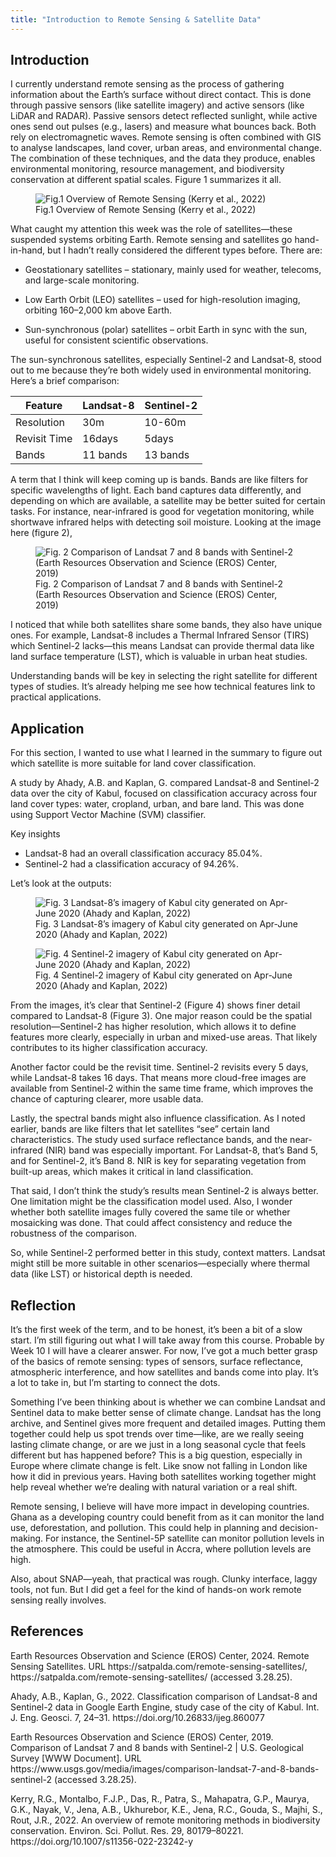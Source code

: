 ```yaml
---
title: "Introduction to Remote Sensing & Satellite Data"
---
```


## Introduction

I currently understand remote sensing as the process of gathering information about the Earth's surface without direct contact. This is done through passive sensors (like satellite imagery) and active sensors (like LiDAR and RADAR). Passive sensors detect reflected sunlight, while active ones send out pulses (e.g., lasers) and measure what bounces back. Both rely on electromagnetic waves. Remote sensing is often combined with GIS to analyse landscapes, land cover, urban areas, and environmental change. The combination of these techniques, and the data they produce, enables environmental monitoring, resource management, and biodiversity conservation at different spatial scales. Figure 1 summarizes it all.

![Fig.1 Overview of Remote Sensing (Kerry et al., 2022)](week_1/download2.PNG)

What caught my attention this week was the role of satellites—these suspended systems orbiting Earth. Remote sensing and satellites go hand-in-hand, but I hadn’t really considered the different types before. There are:

-   Geostationary satellites – stationary, mainly used for weather, telecoms, and large-scale monitoring.

-   Low Earth Orbit (LEO) satellites – used for high-resolution imaging, orbiting 160–2,000 km above Earth.

-   Sun-synchronous (polar) satellites – orbit Earth in sync with the sun, useful for consistent scientific observations.

The sun-synchronous satellites, especially Sentinel-2 and Landsat-8, stood out to me because they’re both widely used in environmental monitoring. Here's a brief comparison:

| Feature      | Landsat-8 | Sentinel-2 |
|--------------|-----------|------------|
| Resolution   | 30m       | 10-60m     |
| Revisit Time | 16days    | 5days      |
| Bands        | 11 bands  | 13 bands   |

A term that I think will keep coming up is bands. Bands are like filters for specific wavelengths of light. Each band captures data differently, and depending on which are available, a satellite may be better suited for certain tasks. For instance, near-infrared is good for vegetation monitoring, while shortwave infrared helps with detecting soil moisture. Looking at the image here (figure 2),

![Fig. 2 Comparison of Landsat 7 and 8 bands with Sentinel-2 (Earth Resources Observation and Science (EROS) Center, 2019)](week_1/Comparison_of%20Landsat_7_and_8_bands_with_Sentinel-2.png)

I noticed that while both satellites share some bands, they also have unique ones. For example, Landsat-8 includes a Thermal Infrared Sensor (TIRS) which Sentinel-2 lacks—this means Landsat can provide thermal data like land surface temperature (LST), which is valuable in urban heat studies.

Understanding bands will be key in selecting the right satellite for different types of studies. It’s already helping me see how technical features link to practical applications.

## Application

For this section, I wanted to use what I learned in the summary to figure out which satellite is more suitable for land cover classification.

A study by Ahady, A.B. and Kaplan, G. compared Landsat-8 and Sentinel-2 data over the city of Kabul, focused on classification accuracy across four land cover types: water, cropland, urban, and bare land. This was done using Support Vector Machine (SVM) classifier.

Key insights

-   Landsat-8 had an overall classification accuracy 85.04%.
-   Sentinel-2 had a classification accuracy of 94.26%.

Let’s look at the outputs:

![Fig. 3 Landsat-8’s imagery of Kabul city generated on Apr-June 2020 (Ahady and Kaplan, 2022)](week_1/Landsat-8_classification.png)

![Fig. 4 Sentinel-2 imagery of Kabul city generated on Apr-June 2020 (Ahady and Kaplan, 2022)](week_1/Sentinel-2_classification.png)

From the images, it’s clear that Sentinel-2 (Figure 4) shows finer detail compared to Landsat-8 (Figure 3). One major reason could be the spatial resolution—Sentinel-2 has higher resolution, which allows it to define features more clearly, especially in urban and mixed-use areas. That likely contributes to its higher classification accuracy.

Another factor could be the revisit time. Sentinel-2 revisits every 5 days, while Landsat-8 takes 16 days. That means more cloud-free images are available from Sentinel-2 within the same time frame, which improves the chance of capturing clearer, more usable data.

Lastly, the spectral bands might also influence classification. As I noted earlier, bands are like filters that let satellites “see” certain land characteristics. The study used surface reflectance bands, and the near-infrared (NIR) band was especially important. For Landsat-8, that’s Band 5, and for Sentinel-2, it’s Band 8. NIR is key for separating vegetation from built-up areas, which makes it critical in land classification.

That said, I don’t think the study’s results mean Sentinel-2 is always better. One limitation might be the classification model used. Also, I wonder whether both satellite images fully covered the same tile or whether mosaicking was done. That could affect consistency and reduce the robustness of the comparison.

So, while Sentinel-2 performed better in this study, context matters. Landsat might still be more suitable in other scenarios—especially where thermal data (like LST) or historical depth is needed.

## Reflection

It’s the first week of the term, and to be honest, it’s been a bit of a slow start. I’m still figuring out what I will take away from this course. Probable by Week 10 I will have a clearer answer. For now, I’ve got a much better grasp of the basics of remote sensing: types of sensors, surface reflectance, atmospheric interference, and how satellites and bands come into play. It’s a lot to take in, but I’m starting to connect the dots.

Something I’ve been thinking about is whether we can combine Landsat and Sentinel data to make better sense of climate change. Landsat has the long archive, and Sentinel gives more frequent and detailed images. Putting them together could help us spot trends over time—like, are we really seeing lasting climate change, or are we just in a long seasonal cycle that feels different but has happened before? This is a big question, especially in Europe where climate change is felt. Like snow not falling in London like how it did in previous years. Having both satellites working together might help reveal whether we're dealing with natural variation or a real shift.

Remote sensing, I believe will have more impact in developing countries. Ghana as a developing country could benefit from as it can monitor the land use, deforestation, and pollution. This could help in planning and decision-making. For instance, the Sentinel-5P satellite can monitor pollution levels in the atmosphere. This could be useful in Accra, where pollution levels are high.

Also, about SNAP—yeah, that practical was rough. Clunky interface, laggy tools, not fun. But I did get a feel for the kind of hands-on work remote sensing really involves.

## References

Earth Resources Observation and Science (EROS) Center, 2024. Remote Sensing Satellites. URL https://satpalda.com/remote-sensing-satellites/, https://satpalda.com/remote-sensing-satellites/ (accessed 3.28.25).

Ahady, A.B., Kaplan, G., 2022. Classification comparison of Landsat-8 and Sentinel-2 data in Google Earth Engine, study case of the city of Kabul. Int. J. Eng. Geosci. 7, 24–31. https://doi.org/10.26833/ijeg.860077

Earth Resources Observation and Science (EROS) Center, 2019. Comparison of Landsat 7 and 8 bands with Sentinel-2 \| U.S. Geological Survey \[WWW Document\]. URL https://www.usgs.gov/media/images/comparison-landsat-7-and-8-bands-sentinel-2 (accessed 3.28.25).

Kerry, R.G., Montalbo, F.J.P., Das, R., Patra, S., Mahapatra, G.P., Maurya, G.K., Nayak, V., Jena, A.B., Ukhurebor, K.E., Jena, R.C., Gouda, S., Majhi, S., Rout, J.R., 2022. An overview of remote monitoring methods in biodiversity conservation. Environ. Sci. Pollut. Res. 29, 80179–80221. https://doi.org/10.1007/s11356-022-23242-y
